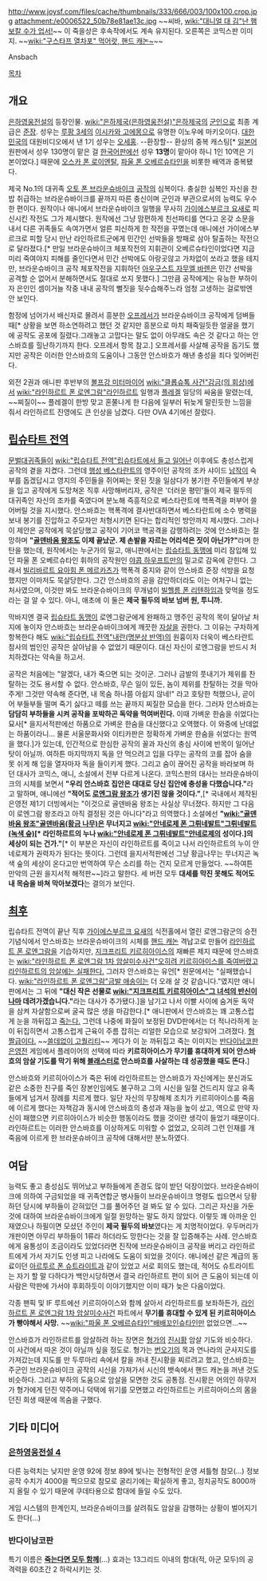 http://www.joysf.com/files/cache/thumbnails/333/666/003/100x100.crop.jpg attachment:/e0006522_50b78e81ae13c.jpg
~~씨바, [[wiki:"대니얼 대 김"난 햄보칼 수가 업서!]]~~
이 죽을상은 후속작에서도 계속 유지된다. 오른쪽은 코믹스판 이미지. ~~[[wiki:"구스타프 열차포" 먹어랏, 핸드 캐논~]]~~

Ansbach


[[목차]]

== 개요 ==
[[은하영웅전설]]의 등장인물. [[wiki:"은하제국(은하영웅전설)"은하제국]]의 [[군인]]으로 최종 계급은 [[준장]].
성우는 [[루팡 3세]]의 [[이시카와 고에몽]]으로 유명한 이노우에 마키오이다. [[대한민국]]의 대원비디오에서 낸 1기 성우는 [[오세홍]]. --환장할-- 환상의 중복 캐스팅[* [[일본어]] 원판에서 성우 130명이 맡은 걸 [[한국어]]판에선 성우 '''13명'''이 맡아야 하니 1인 10역은 기본이었다.] 때문에 [[오스카 폰 로이엔탈]], [[파울 폰 오베르슈타인]]을 비롯한 배역과 중복됐다.

제국 No.1의 대귀족 [[오토 폰 브라운슈바이크]] [[공작]]의 심복이다. 충실한 심복인 자신을 찬밥 취급하는 브라운슈바이크를 끝까지 따른 충신이며 군인과 부관으로서의 능력도 우수한 편이다. 원작이나 애니에서 브라운슈바이크 일행을 무사히 [[가이에스부르크 요새]]로 피신시킨 작전도 그가 제시했다. 원작에선 그냥 맘편하게 친선파티를 연다고 온갖 소문을 내서 다른 귀족들도 속여가면서 얼른 피신하게 한 작전을 꾸몄는데 애니에선 가이에스부르크로 피할 당시 만난 라인하르트군에게 민간인 선박들을 방패로 삼아 탈출하는 작전으로 달라졌다.[* 만일 브라운슈바이크 체포작전의 지휘관이 오베르슈타인이었다면 지금 미리 죽여야지 피해를 줄인다면서 민간 선박에도 아랑곳않고 가차없이 쏘라고 했을 테지만, 브라운슈바이크 공작 체포작전을 지휘하던 [[아우구스트 자무엘 바렌]]은 민간 선박을 공격할 순 없어서 분해하면서도 절대로 쏘지 못했다.] 그만큼 공작에게는 유능한 부하이자 은인인 셈이거늘 작중 내내 공작의 뻘짓을 뒷수습해주느라 엄청 고생하는 걸로밖엔 안 보인다.

함정에 넘어가서 배신자로 몰려서 흥분한 [[오프레서]]가 브라운슈바이크 공작에게 덤벼들 때[* 상황을 보면 하소연하려고 했던 것 같지만 흥분으로 마치 패죽일듯한 얼굴을 했기에 공작도 공포에 질렸다.그래놓고 고맙다는 말도 없이 아무래도 속은 것 같다고 하는 안스바흐를 힐난하기까지 한다. 오프레서 항목 참고.] 오프레서를 사살해 공작을 돕기도 했지만 공작은 이러한 안스바흐의 도움이나 그동안 안스바흐가 해낸 충성을 죄다 잊어버린다.

외전 2권과 애니판 후반부의 [[볼프강 미터마이어]] [[wiki:"클롭슈톡 사건"감금(의 회상)]]에서 [[wiki:"라인하르트 폰 로엔그람"라인하르트]] 일행과 [[플레겔]] 일당의 싸움을 말렸는데, ~~찌질이~~ 플레겔이 한방 맞고 혼쭐나게 한 다음에 일부러 뒤늦게 말린듯한 느낌을 줘서 라인하르트 진영에도 큰 인상을 남겼다. 다만 OVA 4기에선 잘렸다.

== [[립슈타트 전역]] ==
[[문벌대귀족]]들이 [[wiki:"립슈타트 전역"립슈타트에서 들고 일어난]] 이후에도 충성스럽게 공작의 곁을 지켰다. 그런데 [[행성 베스타란트]]의 영주이던 공작의 조카 샤이드 [[남작]]이 숙부를 돕겠답시고 영지의 주민들을 쥐어짜는 못된 짓을 일삼다가 봉기한 주민들에게 부상을 입고 공작에게 도망쳐온 직후 사망해버리자, 공작은 '더러운 평민'들이 제국 필두의 대귀족인 자신의 조카를 죽였다며 분노해 즉흥적으로 베스타란트에 핵폭격을 퍼부어 쓸어버릴 것을 지시했다. 안스바흐는 핵폭격에 결사반대하면서 베스타란트에 소수 병력을 보내 봉기를 진압하고 주모자만 처형시키면 된다는 합리적인 방안까지 제시했다. 그러나 이 제안은 공작에게 묵살당했고 공작이 기어코 핵공격을 감행하려는 것에 안스바흐는 절망하며 '''"[[골덴바움 왕조]]도 이제 끝났군. 제 손발을 자르는 어리석은 짓이 아닌가?"'''라며 한탄을 했는데, 원작에서는 누군가의 밀고, 애니판에서는 [[립슈타트 동맹]]에 미리 잠입해 있던 파울 폰 오베르슈타인 휘하의 공작원인 [[야콥 하우프트만]]의 밀고로 감옥에 갇힌다. 그래서 [[빌리바르트 요아힘 폰 메르카츠]]가 핵폭격 중지와 같이 안스바흐 준장 석방을 요청했지만 이마저도 묵살당한다. 그간 안스바흐의 공을 감안하더라도 이는 어처구니 없는 처사였으며, 이것만 봐도 브라운슈바이크의 무개념이 [[빌헬름 폰 리텐하임]]과 맞먹을 정도라는 걸 알 수 있다. 아니, 애초에 이 둘은 '''제국 필두의 바보 넘버 원, 투니까.'''
 
막바지엔 결국 [[립슈타트 동맹]]이 로엔그람군에게 완패하고 맹주인 공작의 목이 달아날 처지에 놓이자 안스바흐는 브라운슈바이크에게 깨끗한 [[자살]]을 권한다. 그 이유는 구차하게 항복한다 해도 [[wiki:"립슈타트 전역"내란(명분상 반역)]]의 원흉이자 더욱이 베스타란트 참사의 범인인 공작은 살아남을 수 없었기 때문이다. 대신 자신이 로엔그람을 반드시 처치하겠다는 약속을 하고서.

공작은 처음에는 "알겠다, 내가 죽으면 되는 것이군. 그러나 금발의 풋내기가 제위를 찬탈하는 것도 용서할 수 없다. 안스바흐, 무슨 일이 있든, 놈이 제위를 찬탈하는 것을 막아주게! 그것만 약속해 준다면, 내 목숨 하나쯤 아쉽지 않네!" 라고 호탕한 척했으나, 곧이어 부들부들 떨며 죽기 싫다고 떼를 쓰는 끝까지 찌질한 모습을 한다. 그러자 안스바흐는 '''담담히 부하들을 시켜 공작을 포박하곤 독약을 먹여버린다.''' 이때 가벼운 한숨을 쉬었다는 묘사[* 을지서적판에선 하품으로 가벼운 한숨을 대신했다고 오역했다. 이 와중에 난데없는 하품이라니... 물론 서울문화사와 이티카판은 정확하게 가벼운 한숨을 쉬었다는 원역을 했다.]가 있는데, 인간적으로 한심한 공작의 꼴과 자신의 충심 사이에 반목이 일어난 탓이 아닐까. 여하튼 마지막까지 독을 안 먹으려고 입을 다무는 공작의 코를 잡아 숨을 못 쉬게 해 입을 열자마자 독을 들이키게 했다. 그리고 숨이 끊어진 공작을 바라보며 하던 대사가 코믹스, 애니, 소설에서 전부 다르게 나온다. 코믹스판의 대사는 브라운슈바이크의 시체를 보면서 '''"우리 안스바흐 집안은 대대로 당신 집안에 충성을 다했습니다."'''라고 말하며, 애니에선 '''"적어도 [[로엔그람 왕조]]가 생기진 않을 것이다."''',[* 국내에서 제작된 은영전 제1기 더빙에서는 "이것으로 골덴바움 왕조는 사실상 무너졌다. 하지만 그 다음이 로엔그람 왕조라고 아직 결정된 것은 아니다"라고 의역했다.] 소설에선 '''"[[wiki:"골덴바움 왕조"골덴바움(황금 나무)]]은 무너지고 [[wiki:"안네로제 폰 그뤼네발트"그뤼네발트(녹색 숲)]][* 라인하르트의 누나 [[wiki:"안네로제 폰 그뤼네발트"안네로제]]의 성이다.]의 세상이 되는 건가."'''[* 이 부분은 자신이 라인하르트를 죽이고 나서 라인하르트의 누이 안네로제가 권력자가 된다는 뜻이다. 그런데 을지서적판에선 그냥 황금나무는 무너지곤 녹색 숲의 세상이 온다고만 번역하여 무슨 소리를 하는 건지 모르게 만들었다. ~~하여튼 만악의 근원 을지서적 해적판~~]라고 말한다. 세 버전 모두 '''대세를 막진 못해도 적어도 내 목숨을 바쳐 막아보겠다'''는 결의가 보인다.

== [[라인하르트 폰 로엔그람 1차 암살미수사건|최후]] ==
립슈타트 전역이 끝난 직후 [[가이에스부르크 요새]]의 식전홀에서 열린 로엔그람군의 승전기념식에서 안스바흐는 브라운슈바이크의 시체를 [[핸드 캐논]] 격납고로 만들어 [[라인하르트 폰 로엔그람]]을 기습하지만, [[지크프리트 키르히아이스]]의 재빠른 제지 때문에 안스바흐는 [[wiki:"라인하르트 폰 로엔그람 1차 암살미수사건"오히려 키르히아이스를 죽여버렸고 라인하르트의 암살에는 실패한다.]] 그러자 안스바흐는 유언[* 원문에서는 "실패했습니다. [[wiki:"라인하르트 폰 로엔그람"금발 애송이]]는 더 오래 살 것 같습니다."였지만 애니판에서는 그 뒤에 '''"대신 작은 선물로 [[wiki:"지크프리트 키르히아이스"그 녀석의 반신]]이나마 데려가겠습니다."'''라는 대사가 추가됐다.]을 남기고 나서 이빨 사이에 숨겨둔 독약을 삼켜 자살함으로써 굴곡 많은 생을 마감한다.[* 애니판에서 안스바흐는 꽤 고통스럽게 눈을 까뒤집고 [http://rigvedawiki.net/r1/wiki.php/%EC%95%88%EC%8A%A4%EB%B0%94%ED%9D%90?action=download&value=b8.jpg 죽는다.] 그런데 나중에 화질이 보정된 DVD판에서는 더 적나라하게 눈이 뒤집히면서 고통스럽게 근육이 주름 잡히는 리얼한 모습으로 보강되어 그려졌다. [http://pds26.egloos.com/pds/201212/19/22/e0006522_50d19630039bf.jpg 혐짤급이다.] ~~[[쓸데없이 고퀄리티]]~~ 게다가 이 눈 까뒤집고 죽는 이미지는 [[반다이남코]]판 [[은영전]] 게임에서 플레이어의 선택에 따라 '''키르히아이스가 무기를 휴대하게 되어 안스바흐의 암살 기도를 막기 위해 [[블래스터]]로 안스바흐를 사살하는 데 성공했을 때도 뜬다.''']

안스바흐와 키르히아이스가 죽은 뒤에 라인하르트는 안스바흐가 자신에게는 분신과도 같은 소중한 친구를 죽인 장본인임에도 불구하고 그의 시신을 일절 건드리지 않고 유족들에게 넘겨서 장례를 치르게 했다. 일단 자신의 무장해제 조치가 키르히아이스를 죽음에 이르게 했다는 자책감과 동시에 안스바흐의 충성과 재능을 높이 샀고, 역으로 만약 자신이 패했으면 키르히아이스가 비슷한 행동이라도 했을 것이란 생각이 들었기 때문이다. 라인하르트는 이러한 안스바흐를 이상하게도 미워할 수 없었고, 오히려 그런 인재를 개죽음에 이르게 한 브라운슈바이크 공작에 대해서만 분노하였다.

== 여담 ==
능력도 좋고 충성심도 뛰어났고 부하들에게 존경도 많이 받던 덕장이었다. 브라운슈바이크에 의하여 구금되었을 때 귀족연합군 병사들이 브라운슈바이크 명령도 씹으면서 당황하던 당시에 부하들이 갇혀있던 그를 풀어주던 걸 봐도 알 수 있다. 그리곤 자신을 가둔 것에 대하여 브라운슈바이크에게 일절 원망하는 말도 하지 않았다. 이렇듯 꽤 아까운 인재였으나 하필이면 모셨던 주인이 '''제국 필두의 바보'''였다는 게 치명적이었다. 우두머리가 개판이면 아무리 부하들이 1류라 하더라도 망한다는 것을 잘 입증해주는 사례. 안스바흐에게 융통성이 조금이라도 있었더라면 진작에 브라운슈바이크 공작을 버리고 라인하르트에게 가서 자기도 인생 피고 나라에도 도움이 되었을 것이다. 애니에선 같은 계급의 동료이던 [[아르투르 폰 슈트라이트]]과 같이 있었고 서로 회의도 했는데, 적어도 슈트라이트는 자기 할 말 다하다가 백안시당하면서 결국 라인하르트 편이 되어 큰 도움이 되는데 이 사람은 막판에 가서야 후회하듯이 이야기했지만 이미 때가 늦은 다음이었다.

각종 팬픽 및 IF 루트에선 키르히아이스와 함께 살아서 라인하르트를 보좌하든가, [[라인하르트 폰 로엔그람 1차 암살미수사건]] 파트에서 '''무기를 휴대할 수 있게 된 키르히아이스가 빵야해서 사망.''' ~~[[wiki:"파울 폰 오베르슈타인"배배꼬인슈타인]]만 없었으면...~~

안스바흐가 라인하르트를 암살하려 하는 장면은 [[형가]]의 [[진시황]] 암살 기도와 비슷하다. 이 사건에서 따온 것이 아닐까 싶을 정도로. 형가는 [[번오기]]의 목과 연나라의 군사지도를 가져갔는데 지도를 만 두루마리 속에서 칼을 꺼내 진시황을 찌르려고 했고, 안스바흐는 주군인 브라운슈바이크 공작의 시신을 가져가서 시신의 뱃속에서 핸드 캐논을 꺼낸 것도 비슷하다. 그리고 부하의 도움으로 암살을 모면한 것도 공통점. 진시황은 어의인 하무저가 형가에게 던진 약주머니 덕택에 위기를 모면했고 라인하르트는 키르히아이스의 몸을 던진 희생 때문에 목숨을 구했다.

== 기타 미디어 ==

=== [[은하영웅전설 4]] ===
다른 능력치는 낮지만 운영 92에 정보 89에 빛나는 전형적인 운영 셔틀형 참모(...) 정보공작 수치가 4000을 찍으므로 참모로 굴리기에는 확실하게 좋고, 정치공작도 8000까지 올릴 수 있기 때문에 쿠데타용으로 함대에 들일 수도 있다.

게임 시스템의 한계인지, 브라운슈바이크를 살려줘도 암살을 감행하는 상황이 벌어지기도 한다(...)

=== 반다이남코판 ===
특기 이름은 '''[[라인하르트 폰 로엔그람 1차 암살미수사건|죽는다면 모두 함께]]'''(...) 효과는 13그리드 이내의 함대(적, 아군 모두)의 공격력을 60초간 2 하락시키는 것.



